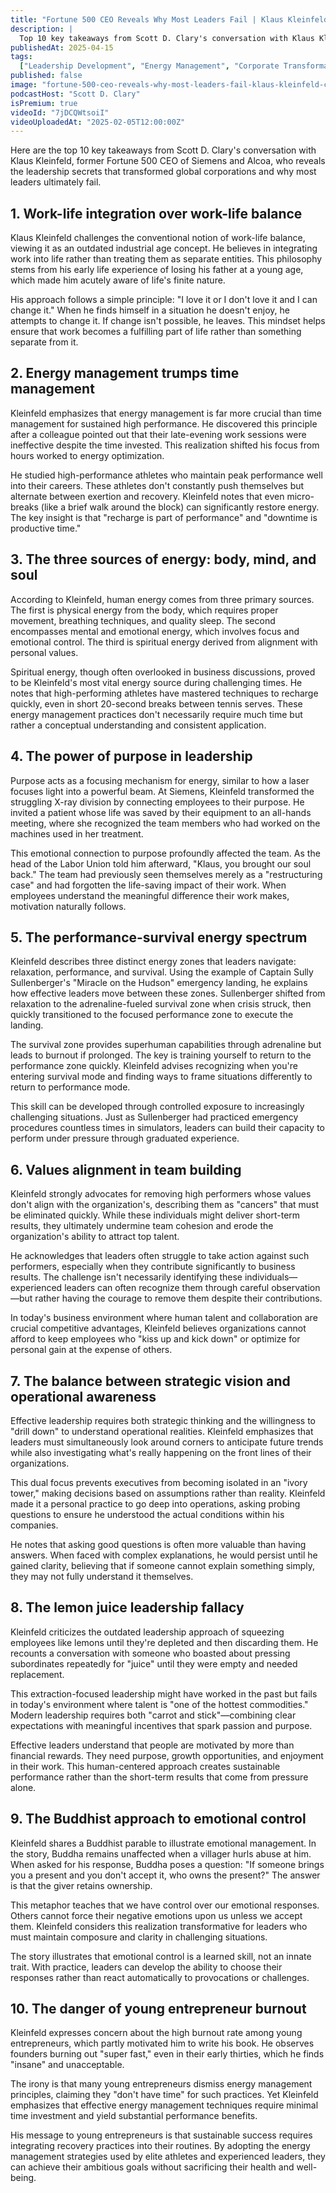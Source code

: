 ```yaml
---
title: "Fortune 500 CEO Reveals Why Most Leaders Fail | Klaus Kleinfeld - CEO of Siemens"
description: |
  Top 10 key takeaways from Scott D. Clary's conversation with Klaus Kleinfeld, former Fortune 500 CEO of Siemens and Alcoa, who reveals the leadership secrets that transformed global corporations and why most leaders ultimately fail.
publishedAt: 2025-04-15
tags:
  ["Leadership Development", "Energy Management", "Corporate Transformation"]
published: false
image: "fortune-500-ceo-reveals-why-most-leaders-fail-klaus-kleinfeld-ceo-siemens.jpg"
podcastHost: "Scott D. Clary"
isPremium: true
videoId: "7jDCQWtsoiI"
videoUploadedAt: "2025-02-05T12:00:00Z"
---
```



<PodcastSummaryPageLayout frontmatter={frontmatter}>

Here are the top 10 key takeaways from Scott D. Clary's conversation with Klaus Kleinfeld, former Fortune 500 CEO of Siemens and Alcoa, who reveals the leadership secrets that transformed global corporations and why most leaders ultimately fail.

## 1. Work-life integration over work-life balance

Klaus Kleinfeld challenges the conventional notion of work-life balance, viewing it as an outdated industrial age concept. He believes in integrating work into life rather than treating them as separate entities. This philosophy stems from his early life experience of losing his father at a young age, which made him acutely aware of life's finite nature.

His approach follows a simple principle: "I love it or I don't love it and I can change it." When he finds himself in a situation he doesn't enjoy, he attempts to change it. If change isn't possible, he leaves. This mindset helps ensure that work becomes a fulfilling part of life rather than something separate from it.

## 2. Energy management trumps time management

Kleinfeld emphasizes that energy management is far more crucial than time management for sustained high performance. He discovered this principle after a colleague pointed out that their late-evening work sessions were ineffective despite the time invested. This realization shifted his focus from hours worked to energy optimization.

He studied high-performance athletes who maintain peak performance well into their careers. These athletes don't constantly push themselves but alternate between exertion and recovery. Kleinfeld notes that even micro-breaks (like a brief walk around the block) can significantly restore energy. The key insight is that "recharge is part of performance" and "downtime is productive time."

## 3. The three sources of energy: body, mind, and soul

According to Kleinfeld, human energy comes from three primary sources. The first is physical energy from the body, which requires proper movement, breathing techniques, and quality sleep. The second encompasses mental and emotional energy, which involves focus and emotional control. The third is spiritual energy derived from alignment with personal values.

Spiritual energy, though often overlooked in business discussions, proved to be Kleinfeld's most vital energy source during challenging times. He notes that high-performing athletes have mastered techniques to recharge quickly, even in short 20-second breaks between tennis serves. These energy management practices don't necessarily require much time but rather a conceptual understanding and consistent application.

## 4. The power of purpose in leadership

Purpose acts as a focusing mechanism for energy, similar to how a laser focuses light into a powerful beam. At Siemens, Kleinfeld transformed the struggling X-ray division by connecting employees to their purpose. He invited a patient whose life was saved by their equipment to an all-hands meeting, where she recognized the team members who had worked on the machines used in her treatment.

This emotional connection to purpose profoundly affected the team. As the head of the Labor Union told him afterward, "Klaus, you brought our soul back." The team had previously seen themselves merely as a "restructuring case" and had forgotten the life-saving impact of their work. When employees understand the meaningful difference their work makes, motivation naturally follows.

## 5. The performance-survival energy spectrum

Kleinfeld describes three distinct energy zones that leaders navigate: relaxation, performance, and survival. Using the example of Captain Sully Sullenberger's "Miracle on the Hudson" emergency landing, he explains how effective leaders move between these zones. Sullenberger shifted from relaxation to the adrenaline-fueled survival zone when crisis struck, then quickly transitioned to the focused performance zone to execute the landing.

The survival zone provides superhuman capabilities through adrenaline but leads to burnout if prolonged. The key is training yourself to return to the performance zone quickly. Kleinfeld advises recognizing when you're entering survival mode and finding ways to frame situations differently to return to performance mode.

This skill can be developed through controlled exposure to increasingly challenging situations. Just as Sullenberger had practiced emergency procedures countless times in simulators, leaders can build their capacity to perform under pressure through graduated experience.

## 6. Values alignment in team building

Kleinfeld strongly advocates for removing high performers whose values don't align with the organization's, describing them as "cancers" that must be eliminated quickly. While these individuals might deliver short-term results, they ultimately undermine team cohesion and erode the organization's ability to attract top talent.

He acknowledges that leaders often struggle to take action against such performers, especially when they contribute significantly to business results. The challenge isn't necessarily identifying these individuals—experienced leaders can often recognize them through careful observation—but rather having the courage to remove them despite their contributions.

In today's business environment where human talent and collaboration are crucial competitive advantages, Kleinfeld believes organizations cannot afford to keep employees who "kiss up and kick down" or optimize for personal gain at the expense of others.

## 7. The balance between strategic vision and operational awareness

Effective leadership requires both strategic thinking and the willingness to "drill down" to understand operational realities. Kleinfeld emphasizes that leaders must simultaneously look around corners to anticipate future trends while also investigating what's really happening on the front lines of their organizations.

This dual focus prevents executives from becoming isolated in an "ivory tower," making decisions based on assumptions rather than reality. Kleinfeld made it a personal practice to go deep into operations, asking probing questions to ensure he understood the actual conditions within his companies.

He notes that asking good questions is often more valuable than having answers. When faced with complex explanations, he would persist until he gained clarity, believing that if someone cannot explain something simply, they may not fully understand it themselves.

## 8. The lemon juice leadership fallacy

Kleinfeld criticizes the outdated leadership approach of squeezing employees like lemons until they're depleted and then discarding them. He recounts a conversation with someone who boasted about pressing subordinates repeatedly for "juice" until they were empty and needed replacement.

This extraction-focused leadership might have worked in the past but fails in today's environment where talent is "one of the hottest commodities." Modern leadership requires both "carrot and stick"—combining clear expectations with meaningful incentives that spark passion and purpose.

Effective leaders understand that people are motivated by more than financial rewards. They need purpose, growth opportunities, and enjoyment in their work. This human-centered approach creates sustainable performance rather than the short-term results that come from pressure alone.

## 9. The Buddhist approach to emotional control

Kleinfeld shares a Buddhist parable to illustrate emotional management. In the story, Buddha remains unaffected when a villager hurls abuse at him. When asked for his response, Buddha poses a question: "If someone brings you a present and you don't accept it, who owns the present?" The answer is that the giver retains ownership.

This metaphor teaches that we have control over our emotional responses. Others cannot force their negative emotions upon us unless we accept them. Kleinfeld considers this realization transformative for leaders who must maintain composure and clarity in challenging situations.

The story illustrates that emotional control is a learned skill, not an innate trait. With practice, leaders can develop the ability to choose their responses rather than react automatically to provocations or challenges.

## 10. The danger of young entrepreneur burnout

Kleinfeld expresses concern about the high burnout rate among young entrepreneurs, which partly motivated him to write his book. He observes founders burning out "super fast," even in their early thirties, which he finds "insane" and unacceptable.

The irony is that many young entrepreneurs dismiss energy management principles, claiming they "don't have time" for such practices. Yet Kleinfeld emphasizes that effective energy management techniques require minimal time investment and yield substantial performance benefits.

His message to young entrepreneurs is that sustainable success requires integrating recovery practices into their routines. By adopting the energy management strategies used by elite athletes and experienced leaders, they can achieve their ambitious goals without sacrificing their health and well-being.

</PodcastSummaryPageLayout>
